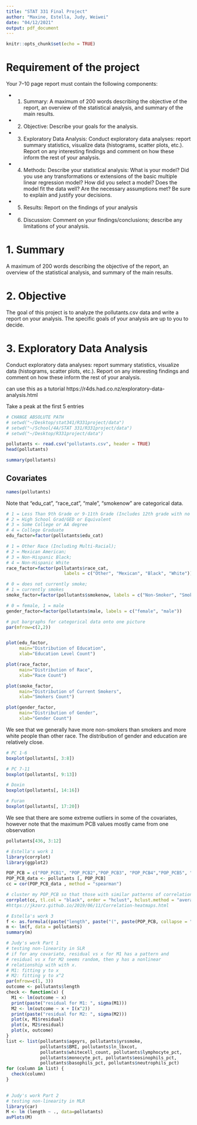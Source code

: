 ```yaml
---
title: "STAT 331 Final Project"
author: "Maxine, Estella, Judy, Weiwei"
date: "04/12/2021"
output: pdf_document
---
```


```r
knitr::opts_chunk$set(echo = TRUE)
```


# Requirement of the project 
Your 7–10 page report must contain the following components: 

- 1. Summary:
A maximum of 200 words describing the objective of the report, an overview of the statistical analysis, and summary of the main results.

- 2. Objective:
Describe your goals for the analysis.

- 3. Exploratory Data Analysis:
Conduct exploratory data analyses: report summary statistics, visualize data (histograms, scatter plots, etc.). Report on any interesting findings and comment on how these inform the rest of your analysis.

- 4. Methods:
Describe your statistical analysis: What is your model? Did you use any transformations or extensions of the basic multiple linear regression model? How did you select a model? Does the model fit the data well? Are the necessary assumptions met? Be sure to explain and justify your decisions.

- 5. Results:
Report on the findings of your analysis

- 6. Discussion:
Comment on your findings/conclusions; describe any limitations of your analysis.


# 1. Summary
A maximum of 200 words describing the objective of the report, an overview of the statistical analysis, and summary of the main results.

# 2. Objective 

The goal of this project is to analyze the pollutants.csv data and write a report on your analysis. The specific goals of your analysis are up to you to decide.

# 3. Exploratory Data Analysis
Conduct exploratory data analyses: report summary statistics, visualize data (histograms, scatter plots, etc.). Report on any interesting findings and comment on how these inform the rest of your analysis.

can use this as a tutorial https://r4ds.had.co.nz/exploratory-data-analysis.html


Take a peak at the first 5 entries
```r
# CHANGE ABSOLUTE PATH
# setwd("~/Desktop/stat341/R331project/data")
# setwd("~/School/4A/STAT 331/R331project/data")
# setwd("~/Desktop/R331project/data")

pollutants <- read.csv("pollutants.csv", header = TRUE)
head(pollutants)

summary(pollutants)
```

## Covariates
```r
names(pollutants)
```
Note that "edu_cat", "race_cat", "male", "smokenow" are categorical data. 

```r
# 1 = Less Than 9th Grade or 9-11th Grade (Includes 12th grade with no diploma) 
# 2 = High School Grad/GED or Equivalent
# 3 = Some College or AA degree
# 4 = College Graduate
edu_factor=factor(pollutants$edu_cat)

# 1 = Other Race (Including Multi-Racial);
# 2 = Mexican American; 
# 3 = Non-Hispanic Black; 
# 4 = Non-Hispanic White
race_factor=factor(pollutants$race_cat, 
                      labels = c("Other", "Mexican", "Black", "White"))

# 0 = does not currently smoke; 
# 1 = currently smokes
smoke_factor=factor(pollutants$smokenow, labels = c("Non-Smoker", "Smoker"))

# 0 = female, 1 = male
gender_factor=factor(pollutants$male, labels = c("female", "male"))

# put bargraphs for categorical data onto one picture
par(mfrow=c(2,2))


plot(edu_factor, 
     main="Distribution of Education",
     xlab="Education Level Count")

plot(race_factor, 
     main="Distribution of Race",
     xlab="Race Count")

plot(smoke_factor, 
     main="Distribution of Current Smokers",
     xlab="Smokers Count")

plot(gender_factor, 
     main="Distribution of Gender",
     xlab="Gender Count")
```

We see that we generally have more non-smokers than smokers and more white people than other race. The distribution of gender and education are relatively close.

```r
# PC 1-6
boxplot(pollutants[, 3:8])

# PC 7-11
boxplot(pollutants[, 9:13])

# Doxin
boxplot(pollutants[, 14:16])

# Furan
boxplot(pollutants[, 17:20])
```

We see that there are some extreme outliers in some of the covariates, however note that the maximum PCB values mostly came from one observation 
```r
pollutants[436, 3:12]
```


```r
# Estella's work 1
library(corrplot)
library(ggplot2)

POP_PCB = c("POP_PCB1", "POP_PCB2","POP_PCB3", "POP_PCB4","POP_PCB5", "POP_PCB6","POP_PCB7", "POP_PCB8","POP_PCB9", "POP_PCB10", "POP_PCB11")
POP_PCB_data <- pollutants [, POP_PCB]
cc = cor(POP_PCB_data , method = "spearman")

# cluster my POP_PCB so that those with similar patterns of correlation coefficients are closer together. 
corrplot(cc, tl.col = "black", order = "hclust", hclust.method = "average", addrect = 4, tl.cex = 0.7)
#https://jkzorz.github.io/2019/06/11/Correlation-heatmaps.html
```

```r
# Estella's work 3
f <- as.formula((paste("length", paste("(", paste(POP_PCB, collapse = " + "), ")^2"), sep = " ~")))
m <- lm(f, data = pollutants)
summary(m)
```

```r
# Judy's work Part 1
# testing non-linearity in SLR
# if for any covariate, residual vs x for M1 has a pattern and
# residual vs x for M2 seems random, then y has a nonlinear
# relationship with with x.
# M1: fitting y to x
# M2: fitting y to x^2
par(mfrow=c(1, 3))
outcome <- pollutants$length
check <- function(x) {
  M1 <- lm(outcome ~ x)
  print(paste("residual for M1: ", sigma(M1)))
  M2 <- lm(outcome ~ x + I(x^2))
  print(paste("residual for M2: ", sigma(M2)))
  plot(x, M1$residual)
  plot(x, M2$residual)
  plot(x, outcome)
}
list <- list(pollutants$ageyrs, pollutants$yrssmoke,
             pollutants$BMI, pollutants$ln_lbxcot,
             pollutants$whitecell_count, pollutants$lymphocyte_pct, 
             pollutants$monocyte_pct, pollutants$eosinophils_pct, 
             pollutants$basophils_pct, pollutants$neutrophils_pct)
for (column in list) {
  check(column)
}
  
```

```r
# Judy's work Part 2
# testing non-linearity in MLR
library(car)
M <- lm (length ~ ., data=pollutants)
avPlots(M)
```
